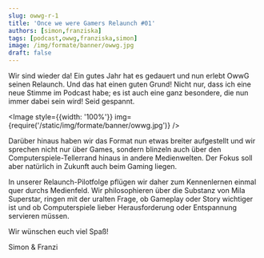 ```yaml
---
slug: owwg-r-1
title: 'Once we were Gamers Relaunch #01'
authors: [simon,franziska]
tags: [podcast,owwg,franziska,simon]
image: /img/formate/banner/owwg.jpg
draft: false
---
```




Wir sind wieder da! Ein gutes Jahr hat es gedauert und nun erlebt OwwG seinen Relaunch. Und das hat einen guten Grund! Nicht nur, dass ich eine neue Stimme im Podcast habe; es ist auch eine ganz besondere, die nun immer dabei sein wird! Seid gespannt.

<Image style={{width: '100%'}} img={require('/static/img/formate/banner/owwg.jpg')} />

<!--truncate-->

Darüber hinaus haben wir das Format nun etwas breiter aufgestellt und wir sprechen nicht nur über Games, sondern blinzeln auch über den Computerspiele-Tellerrand hinaus in andere Medienwelten. Der Fokus soll aber natürlich in Zukunft auch beim Gaming liegen.

In unserer Relaunch-Pilotfolge pflügen wir daher zum Kennenlernen einmal quer durchs Medienfeld. Wir philosophieren über die Substanz von Mila Superstar, ringen mit der uralten Frage, ob Gameplay oder Story wichtiger ist und ob Computerspiele lieber Herausforderung oder Entspannung servieren müssen.

Wir wünschen euch viel Spaß!

Simon & Franzi

<ReactPlayer
    width="100%"
    height="50px"
    controls
    src='https://m10z.picnotes.de/OwwG/OwwG_Relaunch_01.mp3'
/>
